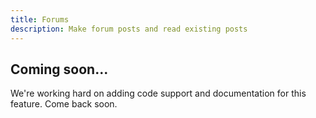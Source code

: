 ```yaml
---
title: Forums
description: Make forum posts and read existing posts
---
```


## Coming soon...

We're working hard on adding code support and documentation for this feature.
Come back soon.
